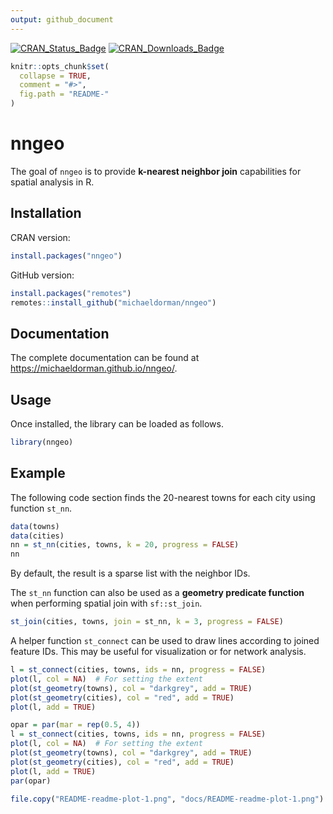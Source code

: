 ```yaml
---
output: github_document
---
```


<!-- README.md is generated from README.Rmd. Please edit that file -->

[![CRAN_Status_Badge](http://www.r-pkg.org/badges/version-ago/nngeo)](https://cran.r-project.org/package=nngeo)
[![CRAN_Downloads_Badge](http://cranlogs.r-pkg.org/badges/last-month/nngeo)](https://cran.r-project.org/package=nngeo)

```r
knitr::opts_chunk$set(
  collapse = TRUE,
  comment = "#>",
  fig.path = "README-"
)
```

# nngeo

The goal of `nngeo` is to provide **k-nearest neighbor join** capabilities for spatial analysis in R. 

## Installation

CRAN version:

```r
install.packages("nngeo")
```

GitHub version:

```r
install.packages("remotes")
remotes::install_github("michaeldorman/nngeo")
```

## Documentation

The complete documentation can be found at [https://michaeldorman.github.io/nngeo/](https://michaeldorman.github.io/nngeo/).

## Usage

Once installed, the library can be loaded as follows.

```r
library(nngeo)
```


## Example

The following code section finds the 20-nearest towns for each city using function `st_nn`. 

```r
data(towns)
data(cities)
nn = st_nn(cities, towns, k = 20, progress = FALSE)
nn
```

By default, the result is a sparse list with the neighbor IDs.

The `st_nn` function can also be used as a **geometry predicate function** when performing spatial join with `sf::st_join`.

```r
st_join(cities, towns, join = st_nn, k = 3, progress = FALSE)
```

A helper function `st_connect` can be used to draw lines according to joined feature IDs. This may be useful for visualization or for network analysis. 

```r
l = st_connect(cities, towns, ids = nn, progress = FALSE)
plot(l, col = NA)  # For setting the extent
plot(st_geometry(towns), col = "darkgrey", add = TRUE)
plot(st_geometry(cities), col = "red", add = TRUE)
plot(l, add = TRUE)
```

```r
opar = par(mar = rep(0.5, 4))
l = st_connect(cities, towns, ids = nn, progress = FALSE)
plot(l, col = NA)  # For setting the extent
plot(st_geometry(towns), col = "darkgrey", add = TRUE)
plot(st_geometry(cities), col = "red", add = TRUE)
plot(l, add = TRUE)
par(opar)
```

```r
file.copy("README-readme-plot-1.png", "docs/README-readme-plot-1.png")
```